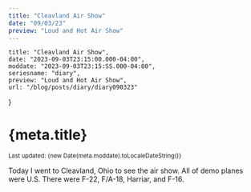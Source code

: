 ```yaml
---
title: "Cleavland Air Show"
date: "09/03/23"
preview: "Loud and Hot Air Show"
---
```



    title: "Cleavland Air Show",
    date: "2023-09-03T23:15:00.000-04:00",
    moddate: "2023-09-03T23:15:SS.000-04:00",
    seriesname: "diary",
    preview: "Loud and Hot Air Show",
    url: "/blog/posts/diary/diary090323"
}

<Head>
    <title>kenryuS Blog - {meta.seriesname}/{meta.title}</title>
    <link rel="icon" href="/icon.jpeg" />
</Head>
<TheSEO title={meta.title} description={meta.preview} currentURL={meta.url} isArticle={true}
    articleInfo={{
        pubTime: meta.date,
        modTime: meta.moddate,
        tags: ["str_arr"]
    }}
/>
<div className={mdStyle.Article}>
<h1>{meta.title}</h1>
<small>Last updated: {new Date(meta.moddate).toLocaleDateString()}</small>

Today I went to Cleavland, Ohio to see the air show. All of demo planes were U.S. There were F-22, F/A-18, Harriar, and F-16.

<GoBackBtn series={meta.seriesname} /></div>
